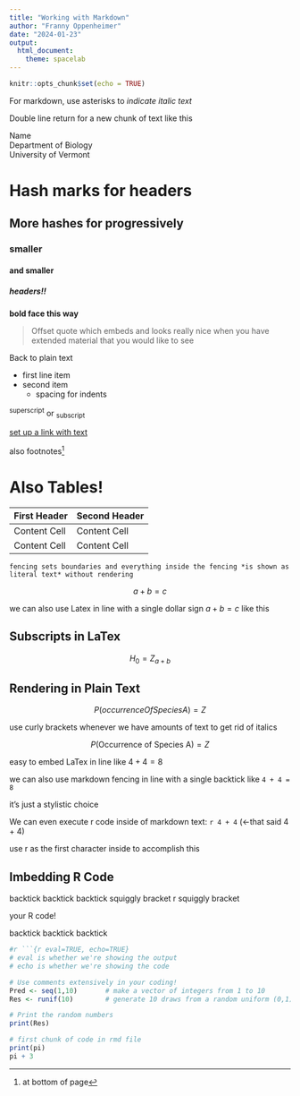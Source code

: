 ```yaml
---
title: "Working with Markdown"
author: "Franny Oppenheimer"
date: "2024-01-23"
output: 
  html_document: 
    theme: spacelab
---
```


```r
knitr::opts_chunk$set(echo = TRUE)
```

For markdown, use asterisks to *indicate italic text*

Double line return for a new chunk of text like this

Name  
Department of Biology  
University of Vermont  

# Hash marks for headers

## More hashes for progressively

### smaller

#### and smaller

##### headers!!


**bold face this way**

>Offset quote which embeds and looks really nice when you have extended material that you would like to see

Back to plain text

* first line item  
* second item  
   - spacing for indents
   
^superscript^ or ~subscript~

[set up a link with text](website address)

also footnotes^[at bottom of page]


# Also Tables!

First Header  | Second Header
------------- | -------------
Content Cell  | Content Cell
Content Cell  | Content Cell

```
fencing sets boundaries and everything inside the fencing *is shown as literal text* without rendering
```

$$a + b =c$$

we can also use Latex in line with a single dollar sign $a +b=c$ like this

## Subscripts in LaTex

$$ H_0 = Z_{a + b}$$

## Rendering in Plain Text

$$P(occurrence Of Species A) = Z$$

use curly brackets whenever we have amounts of text to get rid of italics

$$P(\mbox{Occurrence of Species A}) = Z$$
 
  
easy to embed LaTex in line like $4 + 4 = 8$

we can also use markdown fencing in line with a single backtick like `4 + 4 = 8`

it's just a stylistic choice

We can even execute r code inside of markdown text: `r 4 + 4` (<-that said 4 + 4)

use r as the first character inside to accomplish this

## Imbedding R Code

backtick backtick backtick squiggly bracket r squiggly bracket

your R code!

backtick backtick backtick


```r

#r ```{r eval=TRUE, echo=TRUE}
# eval is whether we're showing the output
# echo is whether we're showing the code

# Use comments extensively in your coding!
Pred <- seq(1,10)       # make a vector of integers from 1 to 10
Res <- runif(10)        # generate 10 draws from a random uniform (0,1) distribution

# Print the random numbers
print(Res)
```

```r

# first chunk of code in rmd file
print(pi)
pi + 3


```





